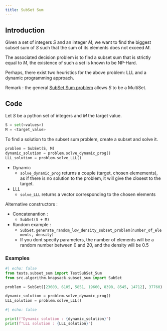 ```yaml
---
title: SubSet Sum
---
```


## Introduction

Given a set of integers $S$ and an integer $M$, we want to find the biggest subset sum of $S$ such that the sum of its elements does not exceed $M$. 

The associated decision problem is to find a subset sum that is strictly equal to $M$, the existence of such a set is known to be NP-Hard.

Perhaps, there exist two heuristics for the above problem: LLL and a dynamic programming approach.

Remark : the general [SubSet Sum problem](https://en.wikipedia.org/wiki/Subset_sum_problem) allows $S$ to be a MultiSet.

## Code

Let $S$ be a python set of integers and $M$  the target value.
```python
S = set(<values>)
M = <target_value>
```

To find a solution to the subset sum problem, create a subset and solve it.

```python
problem = SubSet(S, M)
dynamic_solution = problem.solve_dynamic_prog()
LLL_solution = problem.solve_LLL()
```

* Dynamic
    * `solve_dynamic_prog` returns a couple (target, chosen elemements), as if there is no solution to the problem, it will give the closest to the target.\
* LLL
    * `solve_LLL` returns a vector corresponding to the chosen elements

Alternative constructors :

* Concatenantion : 
    * `SubSet(S + M)`
* Random example : 
    * `SubSet.generate_random_low_density_subset_problem(number_of_elements, density)`
    * If you dont specify parameters, the number of elements will be a random number between 0 and 20, and the density will be 0.5

### Examples

```python
#| echo: false
from tests.subset_sum import TestSubSet_Sum
from src.algorithm.knapsack.subset_sum import SubSet
```
```python
problem = SubSet([23603, 6105, 5851, 19660, 8398, 8545, 14712], 37760)

dynamic_solution = problem.solve_dynamic_prog()
LLL_solution = problem.solve_LLL()
```
```python
#| echo: false

print(f"Dynamic solution : {dynamic_solution}")
print(f"LLL solution : {LLL_solution}")
```
